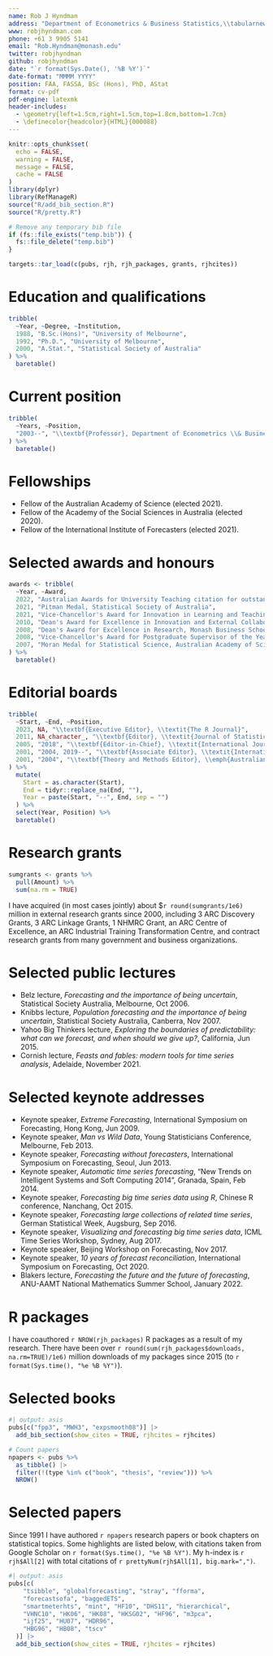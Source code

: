 ```yaml
---
name: Rob J Hyndman
address: "Department of Econometrics & Business Statistics,\\tabularnewline Monash University, VIC 3800, Australia."
www: robjhyndman.com
phone: +61 3 9905 5141
email: "Rob.Hyndman@monash.edu"
twitter: robjhyndman
github: robjhyndman
date: "`r format(Sys.Date(), '%B %Y')`"
date-format: "MMMM YYYY"
position: FAA, FASSA, BSc (Hons), PhD, AStat
format: cv-pdf
pdf-engine: latexmk
header-includes:
  - \geometry{left=1.5cm,right=1.5cm,top=1.8cm,bottom=1.7cm}
  - \definecolor{headcolor}{HTML}{000088}
---
```


\titlespacing{\section}{0pt}{1.ex}{0.5ex}
\fontsize{10}{11.5}\sf

```r
knitr::opts_chunk$set(
  echo = FALSE,
  warning = FALSE,
  message = FALSE,
  cache = FALSE
)
library(dplyr)
library(RefManageR)
source("R/add_bib_section.R")
source("R/pretty.R")

# Remove any temporary bib file
if (fs::file_exists("temp.bib")) {
  fs::file_delete("temp.bib")
}

targets::tar_load(c(pubs, rjh, rjh_packages, grants, rjhcites))
```

# Education and qualifications

```r
tribble(
  ~Year, ~Degree, ~Institution,
  1988, "B.Sc.(Hons)", "University of Melbourne",
  1992, "Ph.D.", "University of Melbourne",
  2000, "A.Stat.", "Statistical Society of Australia"
) %>%
  baretable()
```

# Current position

```r
tribble(
  ~Years, ~Position,
  "2003--", "\\textbf{Professor}, Department of Econometrics \\& Business Statistics, Monash University"
) %>%
  baretable()
```

# Fellowships

  * Fellow of the Australian Academy of Science (elected 2021).
  * Fellow of the Academy of the Social Sciences in Australia (elected 2020).
  * Fellow of the International Institute of Forecasters (elected 2021).


# Selected awards and honours

```r
awards <- tribble(
  ~Year, ~Award,
  2022, "Australian Awards for University Teaching citation for outstanding contributions to student learning",
  2021, "Pitman Medal, Statistical Society of Australia",
  2021, "Vice-Chancellor's Award for Innovation in Learning and Teaching",
  2010, "Dean's Award for Excellence in Innovation and External Collaboration, Monash Business School",
  2008, "Dean's Award for Excellence in Research, Monash Business School",
  2008, "Vice-Chancellor's Award for Postgraduate Supervisor of the Year, Monash University",
  2007, "Moran Medal for Statistical Science, Australian Academy of Science"
) %>%
  baretable()
```

# Editorial boards

```r
tribble(
  ~Start, ~End, ~Position,
  2023, NA, "\\textbf{Executive Editor}, \\textit{The R Journal}",
  2011, NA_character_, "\\textbf{Editor}, \\textit{Journal of Statistical Software}",
  2005, "2018", "\\textbf{Editor-in-Chief}, \\textit{International Journal of Forecasting}",
  2001, "2004, 2019--", "\\textbf{Associate Editor}, \\textit{International Journal of Forecasting}",
  2001, "2004", "\\textbf{Theory and Methods Editor}, \\emph{Australian \\& New Zealand Journal of Statistics}",
) %>%
  mutate(
    Start = as.character(Start),
    End = tidyr::replace_na(End, ""),
    Year = paste(Start, "--", End, sep = "")
  ) %>%
  select(Year, Position) %>%
  baretable()
```

# Research grants

```r
sumgrants <- grants %>%
  pull(Amount) %>%
  sum(na.rm = TRUE)
```

I have acquired (in most cases jointly) about $`r round(sumgrants/1e6)` million in external research grants since 2000, including 3 ARC Discovery Grants, 3 ARC Linkage Grants, 1 NHMRC Grant, an ARC Centre of Excellence, an ARC Industrial Training Transformation Centre, and contract research grants from many government and business organizations.

# Selected public lectures

  * Belz lecture, *Forecasting and the importance of being uncertain*, Statistical Society Australia, Melbourne, Oct 2006.
  * Knibbs lecture, *Population forecasting and the importance of being uncertain*, Statistical Society Australia, Canberra, Nov 2007.
  * Yahoo Big Thinkers lecture, *Exploring the boundaries of predictability: what can we forecast, and when should we give up?*, California, Jun 2015.
  * Cornish lecture, *Feasts and fables: modern tools for time series analysis*, Adelaide, November 2021.

\enlargethispage*{0.8cm}

# Selected keynote addresses

  * Keynote speaker, *Extreme Forecasting*, International Symposium on Forecasting, Hong Kong, Jun 2009.
  * Keynote speaker, *Man vs Wild Data*, Young Statisticians Conference, Melbourne, Feb 2013.
  * Keynote speaker, *Forecasting without forecasters*, International Symposium on Forecasting, Seoul, Jun 2013.
  * Keynote speaker, *Automatic time series forecasting*, "New Trends on Intelligent Systems and Soft Computing 2014", Granada, Spain, Feb 2014.
  * Keynote speaker, *Forecasting big time series data using R*, Chinese R conference, Nanchang, Oct 2015.
  * Keynote speaker, *Forecasting large collections of related time series*, German Statistical Week, Augsburg, Sep 2016.
  * Keynote speaker, *Visualizing and forecasting big time series data*, ICML Time Series Workshop, Sydney, Aug 2017.
  * Keynote speaker, Beijing Workshop on Forecasting, Nov 2017.
  * Keynote speaker, *10 years of forecast reconciliation*, International Symposium on Forecasting, Oct 2020.
  * Blakers lecture, *Forecasting the future and the future of forecasting*, ANU-AAMT National Mathematics Summer School, January 2022.

# R packages

I have coauthored `r NROW(rjh_packages)` R packages as a result of my research. There have been over `r round(sum(rjh_packages$downloads, na.rm=TRUE)/1e6)` million downloads of my packages since 2015 (to `r format(Sys.time(), "%e %B %Y")`).

# Selected books

```r
#| output: asis
pubs[c("fpp3", "MWH3", "expsmooth08")] |>
  add_bib_section(show_cites = TRUE, rjhcites = rjhcites)
```

\enlargethispage*{1cm}


```r
# Count papers
npapers <- pubs %>%
  as_tibble() |>
  filter(!(type %in% c("book", "thesis", "review"))) %>%
  NROW()
```

# Selected papers

Since 1991 I have authored `r npapers` research papers or book chapters on statistical topics. Some highlights are listed below, with citations taken from Google Scholar on `r format(Sys.time(), "%e %B %Y")`.  My h-index is `r rjh$All[2]` with total citations of `r prettyNum(rjh$All[1], big.mark=",")`.


```r
#| output: asis
pubs[c(
    "tsibble", "globalforecasting", "stray", "fforma",
    "forecastsofa", "baggedETS",
    "smartmeterhts", "mint", "HF10", "DHS11", "hierarchical",
    "VHNC10", "HK06", "HK08", "HKSG02", "HF96", "m3pca",
    "ijf25", "HU07", "HDR96",
    "HBG96", "HB08", "tscv"
  )] |>
  add_bib_section(show_cites = TRUE, rjhcites = rjhcites)
```
